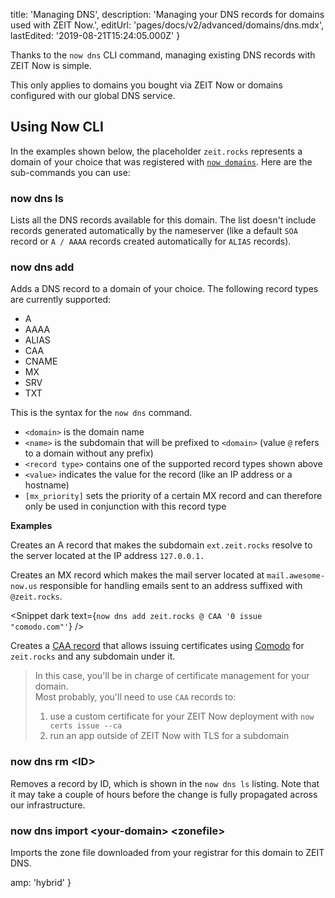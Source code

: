 
  title: 'Managing DNS',
  description: 'Managing your DNS records for domains used with ZEIT Now.',
  editUrl: 'pages/docs/v2/advanced/domains/dns.mdx',
  lastEdited: '2019-08-21T15:24:05.000Z'
}

Thanks to the `now dns` CLI command, managing existing DNS records with ZEIT Now is simple.

<Note>
  This only applies to domains you bought via ZEIT Now or domains configured
  with our <GenericLink href="/dns">global DNS service</GenericLink>.
</Note>

## Using Now CLI

In the examples shown below, the placeholder `zeit.rocks` represents a domain of your choice that was registered with [`now domains`](/docs/v2/custom-domains). Here are the sub-commands you can use:

### now dns ls

Lists all the DNS records available for this domain. The list doesn't include records generated automatically by the nameserver (like a default `SOA` record or `A / AAAA` records created automatically for `ALIAS` records).

### now dns add

Adds a DNS record to a domain of your choice. The following record types are currently supported:

- A
- AAAA
- ALIAS
- CAA
- CNAME
- MX
- SRV
- TXT

This is the syntax for the `now dns` command.

<Snippet
  dark
  text="now dns add <domain> <name> <record type> <value> [mx_priority]"
/>

- `<domain>` is the domain name
- `<name>` is the subdomain that will be prefixed to `<domain>` (value `@` refers to a domain without any prefix)
- `<record type>` contains one of the supported record types shown above
- `<value>` indicates the value for the record (like an IP address or a hostname)
- `[mx_priority]` sets the priority of a certain MX record and can therefore only be used in conjunction with this record type
  <br />

**Examples**

<Snippet dark text="now dns add zeit.rocks ext A 127.0.0.1" />

Creates an A record that makes the subdomain `ext.zeit.rocks` resolve to the server located at the IP address `127.0.0.1.`

<Snippet dark text="now dns add zeit.rocks @ MX mail.awesome-now.us 10" />

Creates an MX record which makes the mail server located at `mail.awesome-now.us` responsible for handling emails sent to an address suffixed with `@zeit.rocks`.

<Snippet dark text={`now dns add zeit.rocks @ CAA '0 issue "comodo.com"'`} />

Creates a [CAA record](https://letsencrypt.org/docs/caa/) that allows issuing certificates using [Comodo](https://ssl.comodo.com/) for `zeit.rocks` and any subdomain under it.

> In this case, you'll be in charge of certificate management for your domain.<br/>
> Most probably, you'll need to use `CAA` records to:
>
> 1. use a custom certificate for your ZEIT Now deployment with `now certs issue --ca`
> 2. run an app outside of ZEIT Now with TLS for a subdomain

### now dns rm &lt;ID>

Removes a record by ID, which is shown in the `now dns ls` listing. Note that it may take a couple of hours before the change is fully propagated across our infrastructure.

### now dns import &lt;your-domain> &lt;zonefile>

Imports the zone file downloaded from your registrar for this domain to ZEIT DNS.


  amp: 'hybrid'
}
